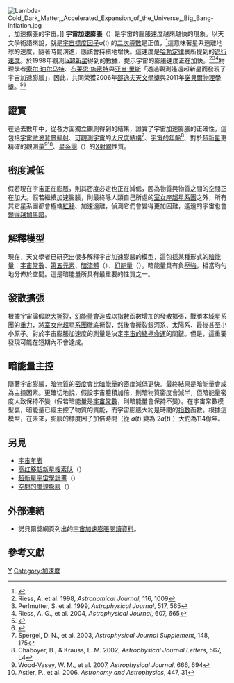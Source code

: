{{NoteTA |
1=zh-cn:里斯; zh-tw:黎斯; zh-hk:利斯 |
2=zh-cn:珀尔马特; zh-tw:珀爾穆特 |
3=zh-cn:索尔; zh-tw:索羅
}}
[[File:Lambda-Cold_Dark_Matter,_Accelerated_Expansion_of_the_Universe,_Big_Bang-Inflation.jpg|thumb]]，加速擴張的宇宙。]]
'''宇宙加速膨脹'''（{{lang-en|Accelerating expansion of the universe}}）是宇宙的膨脹速度越來越快的現象。以天文學術語來說，就是[[宇宙標度因子|宇宙標度因子]]<math>a(t)</math> 的[[二次導數|二次導數]]是正值，<ref>{{cite book | last = Jones | first = Mark H. | coauthors = Robert J. Lambourne | title = An Introduction to Galaxies and Cosmology | publisher =Cambridge University Press | date=  2004| isbn = 978-0-521-83738-5 }}</ref>這意味著星系遠離地球的速度，隨著時間演進，應該會持續地增快。這速度是[[哈勃定律|哈勃定律]]裏所提到的[[退行速度|退行速度]]。於1998年觀測[[Ia超新星|Ia超新星]]得到的數據，提示宇宙的膨脹速度正在加快。<ref>Riess, A. et al. 1998, ''Astronomical Journal'', 116, 1009</ref><ref> Perlmutter, S. et al. 1999, ''Astrophysical Journal'', 517, 565</ref><ref>Riess, A. G., et al. 2004, ''Astrophysical Journal'', 607, 665 </ref>物理學者[[索尔·珀尔马特|索尔·珀尔马特]]、[[布莱恩·施密特|布莱恩·施密特]]與[[亚当·里斯|亚当·里斯]]「透過觀測遙遠超新星而發現了宇宙加速膨脹」，因此，共同榮獲2006年[[邵逸夫獎|邵逸夫天文學獎]]與2011年[[諾貝爾物理學獎|諾貝爾物理學獎]]。<ref name="BBC">{{cite news|url=http://www.bbc.co.uk/news/science-environment-15165371|title=Nobel physics prize honours accelerating Universe find|publisher=[[BBC_News|BBC News]]|date=October 4, 2011|accessdate=2011-10-05|archive-date=2015-10-08|archive-url=https://web.archive.org/web/20151008074846/http://www.bbc.co.uk/news/science-environment-15165371|dead-url=no}}</ref><ref>{{Cite web |url=http://www.nobelprize.org/nobel_prizes/physics/laureates/2011/ |title=存档副本 |accessdate=2011-10-05 |archive-date=2018-06-25 |archive-url=https://web.archive.org/web/20180625021527/https://www.nobelprize.org/nobel_prizes/physics/laureates/2011/ |dead-url=no }}</ref>

==證實==
在過去數年中，從各方面獨立觀測得到的結果，證實了宇宙加速膨脹的正確性，這包括[[宇宙微波背景輻射|宇宙微波背景輻射]]、[[可觀測宇宙|可觀測宇宙]]的[[大尺度結構|大尺度結構]]<ref>Spergel, D. N., et al. 2003,  ''Astrophysical Journal Supplement'', 148, 175 </ref>、[[宇宙的年齡|宇宙的年齡]]<ref>Chaboyer, B., & Krauss, L. M. 2002, ''Astrophysical Journal Letters'', 567, L4</ref>、對於[[超新星|超新星]]更精確的觀測量<ref>Wood-Vasey, W. M., et al.  2007, ''Astrophysical Journal'', 666, 694 </ref><ref>Astier, P., et al. 2006, ''Astronomy and Astrophysics'', 447, 31 </ref>、[[星系團|星系團]]（{{lang|en|galaxy cluster}}）的[[X射線|X射線]]性質。

==密度減低==
{{see|膨脹宇宙的未來}}
假若現在宇宙正在膨脹，則其密度必定也正在減低，因為物質與物質之間的空間正在加大。假若繼續加速膨脹，則最終除人類自己所處的[[室女座超星系團|室女座超星系團]]之外，所有其它星系團都會極端[[紅移|紅移]]、加速遠離，偵測它們會變得更加困難，遙遠的宇宙也會[[热寂|變得越加黑暗]]。

==解釋模型==
現在，天文學者已研究出很多解釋宇宙加速膨脹的模型，這包括某種形式的[[暗能量|暗能量]]：[[宇宙常數|宇宙常數]]、[[第五元素_(物理學)|第五元素]]、[[暗流體|暗流體]]（{{lang|en|dark fluid}}）、[[幻能量|幻能量]]（{{lang|en|phantom energy}}）。暗能量具有負[[壓強|壓強]]，相當均勻地分佈於空間。這是暗能量所具有最重要的性質之一。

==發散擴張==
根據宇宙論假說[[大撕裂|大撕裂]]，[[幻能量|幻能量]]會造成以[[指數|指數]]函數增加的發散擴張，戰勝本域星系團的[[重力|重力]]，將[[室女座超星系團|室女座超星系團]]徹底撕裂，然後會撕裂銀河系、太陽系、最後甚至小小原子。對於宇宙膨脹加速度的測量是決定[[宇宙的終極命運|宇宙的終極命運]]的關鍵。但是，這重要發現可能在短期內不會達成。

==暗能量主控==
隨著宇宙膨脹，[[暗物質|暗物質]]的[[密度|密度]]會比[[暗能量|暗能量]]的密度減低更快。最終結果是暗能量會成為主控因素。更確切地說，假設宇宙體積加倍，則暗物質密度會減半，但暗能量密度大致保持不變（假若暗能量是[[宇宙常數|宇宙常數]]，則暗能量會保持不變）。在宇宙常數模型裏，暗能量已經主控了物質的質能，而宇宙膨脹大約是時間的[[指數|指數]]函數。根據這模型，在未來，膨脹的標度因子加倍時間（從 <math>a(t)</math> 變為 <math>2a(t)</math> ）大約為114億年。
{{File2
|zh=CMB Timeline75 zh-cnversion.jpg
|zh-cn=CMB Timeline75 zh-cnversion.jpg
|zh-tw=CMB Timeline75 zh-twversion.jpg
|zh-hk=CMB_Timeline75_zh-hkversion.jpg
|zh_desc=自從大霹靂以來，宇宙持續不停地膨脹，現更加速膨脹。
|thumb|600px|center}}

==另見==
* [[宇宙年表|宇宙年表]]
*[[高红移超新星搜索队|高红移超新星搜索队]]（{{lang|en|High-z Supernova Search Team}}）
*[[超新星宇宙學計畫|超新星宇宙學計畫]]（{{lang|en|Supernova Cosmology Project}}）
*[[空間的度規膨脹|空間的度規膨脹]]（{{lang|en|Metric expansion of space}}）

==外部連結==
*諾貝爾獎網頁列出的[http://www.nobelprize.org/nobel_prizes/physics/laureates/2011/phyreading.html# 宇宙加速膨脹閱讀資料]{{Wayback|url=http://www.nobelprize.org/nobel_prizes/physics/laureates/2011/phyreading.html |date=20111006200334 }}。

==參考文獻==
{{reflist|2}}

{{物理宇宙學}}

[[Category:物理宇宙學|Y]]
[[Category:加速度|Category:加速度]]